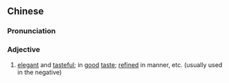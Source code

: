 {{also|雅观}}
==Chinese==
{{zh-forms|s=雅观}}

===Pronunciation===
{{zh-pron
|m=yǎguān
|c=ngaa5 gun1
|mn=qz,tw,xm:ngá-koan/zz:ngée-koan
|cat=a
}}

===Adjective===
{{zh-adj}}

# [[elegant]] and [[tasteful]]; in [[good]] [[taste]]; [[refined]] in manner, etc. (usually used in the negative)